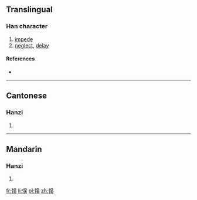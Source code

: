 {{also|悞}}
==Translingual==

===Han character===
{{Han char|rn=61|rad=心|as=07|sn=10|four=|canj=心口一大 (PRMK)|ids=⿰[[忄]][[吴]]}}

# [[impede]]
# [[neglect]], [[delay]]

====References====
* {{Han ref|kx=0388.341|hdz=42305.050|uh=60AE|ud=24750}}

----

==Cantonese==

===Hanzi===
{{yue-hanzi|jyut=[[ng6]]|y=ng6|tra=悞}}

# {{defn|lang=yue|sort=心07}}

----

==Mandarin==

===Hanzi===
{{cmn-hanzi|tra=悞|pin=[[wù]] ([[wu4]])|wg=wu<sup>4</sup>}}

# {{defn|lang=cmn|sort=心07}}

[[fr:悮]]
[[li:悮]]
[[pl:悮]]
[[zh:悮]]